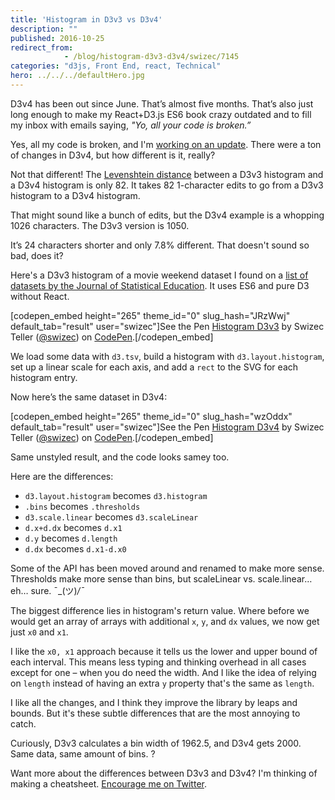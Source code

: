 ```yaml
---
title: 'Histogram in D3v3 vs D3v4'
description: ""
published: 2016-10-25
redirect_from: 
            - /blog/histogram-d3v3-d3v4/swizec/7145
categories: "d3js, Front End, react, Technical"
hero: ../../../defaultHero.jpg
---
```

D3v4 has been out since June. That’s almost five months. That’s also just long enough to make my React+D3.js ES6 book crazy outdated and to fill my inbox with emails saying, _&quot;Yo, all your code is broken.”_



Yes, all my code is broken, and I&#x27;m [working on an update](https://swizec.com/blog/work-on-reactd3js-es6-v2-begins-in-earnest/swizec/7010). There were a ton of changes in D3v4, but how different is it, really?



Not that different! The [Levenshtein distance](https://swizec.com/blog/levenshtein-distance-in-haskell/swizec/4801) between a D3v3 histogram and a D3v4 histogram is only 82. It takes 82 1-character edits to go from a D3v3 histogram to a D3v4 histogram.



That might sound like a bunch of edits, but the D3v4 example is a whopping 1026 characters. The D3v3 version is 1050.



It’s 24 characters shorter and only 7.8% different. That doesn&#x27;t sound so bad, does it?



Here&#x27;s a D3v3 histogram of a movie weekend dataset I found on a [list of datasets by the Journal of Statistical Education](https://ww2.amstat.org/publications/jse/jse_data_archive.htm). It uses ES6 and pure D3 without React.



\[codepen_embed height=&quot;265&quot; theme_id=&quot;0&quot; slug_hash=&quot;JRzWwj&quot; default_tab=&quot;result&quot; user=&quot;swizec&quot;]See the Pen [Histogram D3v3](http://codepen.io/swizec/pen/JRzWwj/) by Swizec Teller ([@swizec](http://codepen.io/swizec)) on [CodePen](http://codepen.io).\[/codepen_embed]



We load some data with `d3.tsv`, build a histogram with `d3.layout.histogram`, set up a linear scale for each axis, and add a `rect` to the SVG for each histogram entry.



Now here’s the same dataset in D3v4:



\[codepen_embed height=&quot;265&quot; theme_id=&quot;0&quot; slug_hash=&quot;wzOddx&quot; default_tab=&quot;result&quot; user=&quot;swizec&quot;]See the Pen [Histogram D3v4](http://codepen.io/swizec/pen/wzOddx/) by Swizec Teller ([@swizec](http://codepen.io/swizec)) on [CodePen](http://codepen.io).\[/codepen_embed]



Same unstyled result, and the code looks samey too.



Here are the differences:



- `d3.layout.histogram` becomes `d3.histogram`
- `.bins` becomes `.thresholds`
- `d3.scale.linear` becomes `d3.scaleLinear`
- `d.x+d.dx` becomes `d.x1`
- `d.y` becomes `d.length`
- `d.dx` becomes `d.x1-d.x0`



Some of the API has been moved around and renamed to make more sense. Thresholds make more sense than bins, but scaleLinear vs. scale.linear… eh… sure. ¯\_(ツ)_/¯_



The biggest difference lies in histogram&#x27;s return value. Where before we would get an array of arrays with additional `x`, `y`, and `dx` values, we now get just `x0` and `x1`.



I like the `x0, x1` approach because it tells us the lower and upper bound of each interval. This means less typing and thinking overhead in all cases except for one – when you do need the width. And I like the idea of relying on `length` instead of having an extra `y` property that&#x27;s the same as `length`.



I like all the changes, and I think they improve the library by leaps and bounds. But it&#x27;s these subtle differences that are the most annoying to catch.



Curiously, D3v3 calculates a bin width of 1962.5, and D3v4 gets 2000. Same data, same amount of bins. ?



Want more about the differences between D3v3 and D3v4? I&#x27;m thinking of making a cheatsheet. [Encourage me on Twitter](https://twitter.com/intent/tweet?url=http%3A%2F%2Fswizec.com%2Fblog%2Fhistogram-d3v3-d3v4%2Fswizec%2F7145&amp;text=Hey%20@swizec%21%20Where%27s%20that%20d3%20cheatsheet%20you%20promised%3F&amp;).
